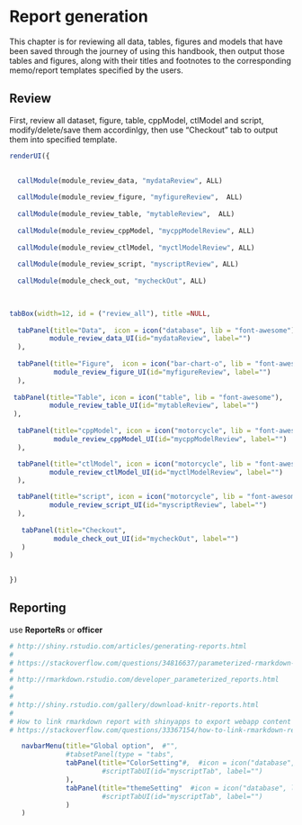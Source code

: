 
# Report generation 

This chapter is for reviewing all data, tables, figures and models that have been saved through 
the journey of using this handbook, then output those tables and figures, along with their 
titles and footnotes to the corresponding memo/report templates specified by the users. 

## Review
First, review all dataset, figure, table, cppModel, ctlModel and script, modify/delete/save them accordinlgy, then use "Checkout" tab to output them into specified template. 

```r

renderUI({ 
    

  callModule(module_review_data, "mydataReview", ALL)
  
  callModule(module_review_figure, "myfigureReview",  ALL)
  
  callModule(module_review_table, "mytableReview",  ALL)
  
  callModule(module_review_cppModel, "mycppModelReview", ALL)
  
  callModule(module_review_ctlModel, "myctlModelReview", ALL)  
  
  callModule(module_review_script, "myscriptReview", ALL)  
    
  callModule(module_check_out, "mycheckOut", ALL)  


  
tabBox(width=12, id = ("review_all"), title =NULL, 
  
  tabPanel(title="Data",  icon = icon("database", lib = "font-awesome"),
          module_review_data_UI(id="mydataReview", label="")
  ), 
  
  tabPanel(title="Figure",  icon = icon("bar-chart-o", lib = "font-awesome"),
           module_review_figure_UI(id="myfigureReview", label="")
  ), 
   
 tabPanel(title="Table", icon = icon("table", lib = "font-awesome"),
          module_review_table_UI(id="mytableReview", label="")
 ),
   
  tabPanel(title="cppModel", icon = icon("motorcycle", lib = "font-awesome"),
           module_review_cppModel_UI(id="mycppModelReview", label="")
  ),

  tabPanel(title="ctlModel", icon = icon("motorcycle", lib = "font-awesome"),
          module_review_ctlModel_UI(id="myctlModelReview", label="")
  ),

  tabPanel(title="script", icon = icon("motorcycle", lib = "font-awesome"),
          module_review_script_UI(id="myscriptReview", label="")
  ),
 
   tabPanel(title="Checkout", 
           module_check_out_UI(id="mycheckOut", label="") 
   )
)  
   

})

```
  
## Reporting

use **ReporteRs** or **officer**


```r
# http://shiny.rstudio.com/articles/generating-reports.html
# 
# https://stackoverflow.com/questions/34816637/parameterized-rmarkdown-document-on-shiny-application
# 
# http://rmarkdown.rstudio.com/developer_parameterized_reports.html
# 
# 
# http://shiny.rstudio.com/gallery/download-knitr-reports.html
# 
# How to link rmarkdown report with shinyapps to export webapp content in R?
# https://stackoverflow.com/questions/33367154/how-to-link-rmarkdown-report-with-shinyapps-to-export-webapp-content-in-r


```





```r
   navbarMenu(title="Global option",  #"", 
              #tabsetPanel(type = "tabs",   
              tabPanel(title="ColorSetting"#,  #icon = icon("database", lib = "font-awesome"),
                       #scriptTabUI(id="myscriptTab", label="")  
              ), 
              tabPanel(title="themeSetting"  #icon = icon("database", lib = "font-awesome"),
                       #scriptTabUI(id="myscriptTab", label="")  
              ) 
   )

``` 